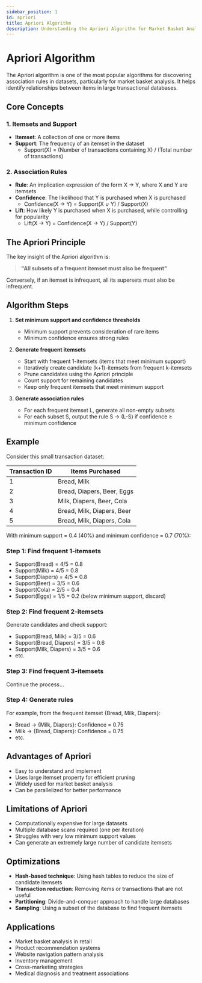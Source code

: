 ```yaml
---
sidebar_position: 1
id: apriori
title: Apriori Algorithm
description: Understanding the Apriori Algorithm for Market Basket Analysis
---
```


# Apriori Algorithm

The Apriori algorithm is one of the most popular algorithms for discovering association rules in datasets, particularly for market basket analysis. It helps identify relationships between items in large transactional databases.

## Core Concepts

### 1. Itemsets and Support
- **Itemset**: A collection of one or more items
- **Support**: The frequency of an itemset in the dataset
  - Support(X) = (Number of transactions containing X) / (Total number of transactions)

### 2. Association Rules
- **Rule**: An implication expression of the form X → Y, where X and Y are itemsets
- **Confidence**: The likelihood that Y is purchased when X is purchased
  - Confidence(X → Y) = Support(X ∪ Y) / Support(X)
- **Lift**: How likely Y is purchased when X is purchased, while controlling for popularity
  - Lift(X → Y) = Confidence(X → Y) / Support(Y)

## The Apriori Principle

The key insight of the Apriori algorithm is:
> **"All subsets of a frequent itemset must also be frequent"**

Conversely, if an itemset is infrequent, all its supersets must also be infrequent.

## Algorithm Steps

1. **Set minimum support and confidence thresholds**
   - Minimum support prevents consideration of rare items
   - Minimum confidence ensures strong rules

2. **Generate frequent itemsets**
   - Start with frequent 1-itemsets (items that meet minimum support)
   - Iteratively create candidate (k+1)-itemsets from frequent k-itemsets
   - Prune candidates using the Apriori principle
   - Count support for remaining candidates
   - Keep only frequent itemsets that meet minimum support

3. **Generate association rules**
   - For each frequent itemset L, generate all non-empty subsets
   - For each subset S, output the rule S → (L-S) if confidence ≥ minimum confidence

## Example

Consider this small transaction dataset:

| Transaction ID | Items Purchased                  |
|----------------|----------------------------------|
| 1              | Bread, Milk                      |
| 2              | Bread, Diapers, Beer, Eggs       |
| 3              | Milk, Diapers, Beer, Cola        |
| 4              | Bread, Milk, Diapers, Beer       |
| 5              | Bread, Milk, Diapers, Cola       |

With minimum support = 0.4 (40%) and minimum confidence = 0.7 (70%):

### Step 1: Find frequent 1-itemsets
- Support(Bread) = 4/5 = 0.8
- Support(Milk) = 4/5 = 0.8
- Support(Diapers) = 4/5 = 0.8
- Support(Beer) = 3/5 = 0.6
- Support(Cola) = 2/5 = 0.4
- Support(Eggs) = 1/5 = 0.2 (below minimum support, discard)

### Step 2: Find frequent 2-itemsets
Generate candidates and check support:
- Support(Bread, Milk) = 3/5 = 0.6
- Support(Bread, Diapers) = 3/5 = 0.6
- Support(Milk, Diapers) = 3/5 = 0.6
- etc.

### Step 3: Find frequent 3-itemsets
Continue the process...

### Step 4: Generate rules
For example, from the frequent itemset {Bread, Milk, Diapers}:
- Bread → {Milk, Diapers}: Confidence = 0.75
- Milk → {Bread, Diapers}: Confidence = 0.75
- etc.

## Advantages of Apriori

- Easy to understand and implement
- Uses large itemset property for efficient pruning
- Widely used for market basket analysis
- Can be parallelized for better performance

## Limitations of Apriori

- Computationally expensive for large datasets
- Multiple database scans required (one per iteration)
- Struggles with very low minimum support values
- Can generate an extremely large number of candidate itemsets

## Optimizations

- **Hash-based technique**: Using hash tables to reduce the size of candidate itemsets
- **Transaction reduction**: Removing items or transactions that are not useful
- **Partitioning**: Divide-and-conquer approach to handle large databases
- **Sampling**: Using a subset of the database to find frequent itemsets

## Applications

- Market basket analysis in retail
- Product recommendation systems
- Website navigation pattern analysis
- Inventory management
- Cross-marketing strategies
- Medical diagnosis and treatment associations
